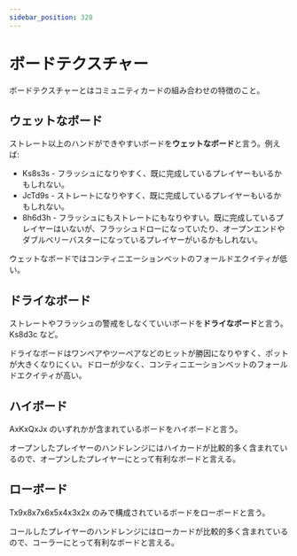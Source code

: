 ```yaml
---
sidebar_position: 320
---
```


# ボードテクスチャー

ボードテクスチャーとはコミュニティカードの組み合わせの特徴のこと。

## ウェットなボード

ストレート以上のハンドができやすいボードを**ウェットなボード**と言う。例えば:

- Ks8s3s - フラッシュになりやすく、既に完成しているプレイヤーもいるかもしれない。
- JcTd9s - ストレートになりやすく、既に完成しているプレイヤーもいるかもしれない。
- 8h6d3h - フラッシュにもストレートにもなりやすい。既に完成しているプレイヤーはいないが、フラッシュドローになっていたり、オープンエンドやダブルベリーバスターになっているプレイヤーがいるかもしれない。

ウェットなボードではコンティニエーションベットのフォールドエクイティが低い。

## ドライなボード

ストレートやフラッシュの警戒をしなくていいボードを**ドライなボード**と言う。Ks8d3c など。

ドライなボードはワンペアやツーペアなどのヒットが勝因になりやすく、ポットが大きくなりにくい。ドローが少なく、コンティニエーションベットのフォールドエクイティが高い。

## ハイボード

AxKxQxJx のいずれかが含まれているボードをハイボードと言う。

オープンしたプレイヤーのハンドレンジにはハイカードが比較的多く含まれているので、オープンしたプレイヤーにとって有利なボードと言える。

## ローボード

Tx9x8x7x6x5x4x3x2x のみで構成されているボードをローボードと言う。

コールしたプレイヤーのハンドレンジにはローカードが比較的多く含まれているので、コーラーにとって有利なボードと言える。
